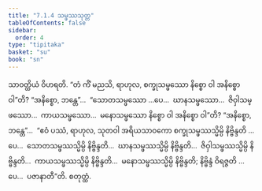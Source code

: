 ```yaml
---
title: "7.1.4 သမ္ဖဿသုတ္တ"
tableOfContents: false
sidebar:
  order: 4
type: "tipitaka"
basket: "su"
book: "sn"
---
```



<DynamicBreadcrumb />

<Division number="191" book="sn" e="ch" v="18" p="307">

<Paragraph number="1120" book="sn">
သာဝတ္ထိယံ ဝိဟရတိ. “တံ ကိံ မညသိ, ရာဟုလ, စက္ခုသမ္ဖဿော နိစ္စော ဝါ အနိစ္စော ဝါ”တိ? “အနိစ္စော, ဘန္တေ”…  “သောတသမ္ဖဿော …ပေ…  ဃာနသမ္ဖဿော…  ဇိဝှါသမ္ဖဿော…  ကာယသမ္ဖဿော…  မနောသမ္ဖဿော နိစ္စော ဝါ အနိစ္စော ဝါ”တိ? “အနိစ္စော, ဘန္တေ”…  “ဧဝံ ပဿံ, ရာဟုလ, သုတဝါ အရိယသာဝကော စက္ခုသမ္ဖဿသ္မိမ္ပိ နိဗ္ဗိန္ဒတိ …ပေ…  သောတသမ္ဖဿသ္မိမ္ပိ နိဗ္ဗိန္ဒတိ…  ဃာနသမ္ဖဿသ္မိမ္ပိ နိဗ္ဗိန္ဒတိ…  ဇိဝှါသမ္ဖဿသ္မိမ္ပိ နိဗ္ဗိန္ဒတိ…  ကာယသမ္ဖဿသ္မိမ္ပိ နိဗ္ဗိန္ဒတိ…  မနောသမ္ဖဿသ္မိမ္ပိ နိဗ္ဗိန္ဒတိ; နိဗ္ဗိန္ဒံ ဝိရဇ္ဇတိ …ပေ…  ပဇာနာတီ”တိ.

</Paragraph>
</Division>

<Paragraph number="1121" type="center" book="sn">
စတုတ္ထံ.
</Paragraph>